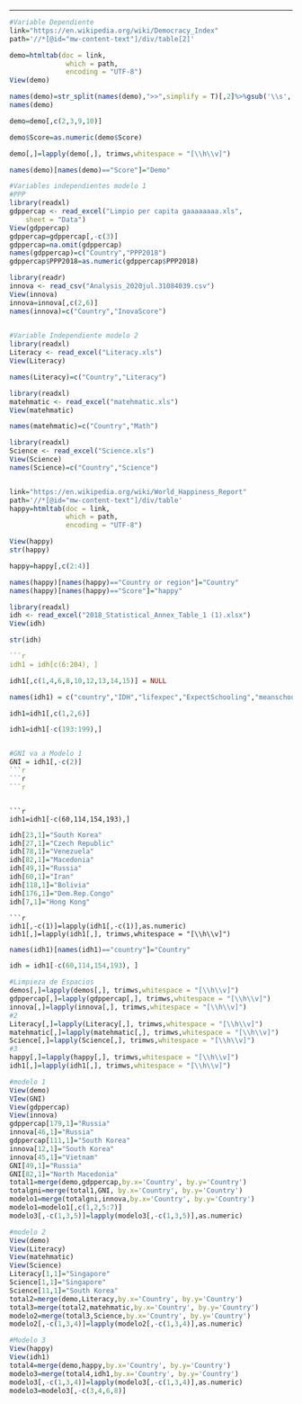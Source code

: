---
```r
#Variable Dependiente
link="https://en.wikipedia.org/wiki/Democracy_Index"
path='//*[@id="mw-content-text"]/div/table[2]'
```
```r
demo=htmltab(doc = link, 
              which = path, 
              encoding = "UTF-8")
View(demo)
```
```r
names(demo)=str_split(names(demo),">>",simplify = T)[,2]%>%gsub('\\s','',.)
names(demo)

demo=demo[,c(2,3,9,10)] 

demo$Score=as.numeric(demo$Score) 

demo[,]=lapply(demo[,], trimws,whitespace = "[\\h\\v]") 

names(demo)[names(demo)=="Score"]="Demo"
```



```r
#Variables independientes modelo 1
#PPP
library(readxl)
gdppercap <- read_excel("Limpio per capita gaaaaaaaa.xls", 
    sheet = "Data")
View(gdppercap)
gdppercap=gdppercap[,-c(3)]
gdppercap=na.omit(gdppercap)
names(gdppercap)=c("Country","PPP2018")
gdppercap$PPP2018=as.numeric(gdppercap$PPP2018) 

```

```r
library(readr)
innova <- read_csv("Analysis_2020jul.31084039.csv")
View(innova)
innova=innova[,c(2,6)]
names(innova)=c("Country","InovaScore")
 
```



```r
#Variable Independiente modelo 2
library(readxl)
Literacy <- read_excel("Literacy.xls")
View(Literacy)

names(Literacy)=c("Country","Literacy")

```

```r
library(readxl)
matehmatic <- read_excel("matehmatic.xls")
View(matehmatic)

names(matehmatic)=c("Country","Math")
```

```r
library(readxl)
Science <- read_excel("Science.xls")
View(Science)
names(Science)=c("Country","Science")
```
```r

```

```r
link="https://en.wikipedia.org/wiki/World_Happiness_Report"
path='//*[@id="mw-content-text"]/div/table'
happy=htmltab(doc = link, 
              which = path, 
              encoding = "UTF-8")

View(happy)
str(happy)
```
```r
happy=happy[,c(2:4)]
```


```r
names(happy)[names(happy)=="Country or region"]="Country" 
names(happy)[names(happy)=="Score"]="happy"
```

```r
library(readxl)
idh <- read_excel("2018_Statistical_Annex_Table_1 (1).xlsx")
View(idh)
```
```r
str(idh)
```

```r
```r
idh1 = idh[c(6:204), ]
```
```r
idh1[,c(1,4,6,8,10,12,13,14,15)] = NULL 
```
```r
names(idh1) = c("country","IDH","lifexpec","ExpectSchooling","meanschooling","GNipercapita")
```
```r
idh1=idh1[,c(1,2,6)]
```
```r
idh1=idh1[-c(193:199),]


#GNI va a Modelo 1
GNI = idh1[,-c(2)]
```r

```r
```r

```

```

```

```
```r
idh1=idh1[-c(60,114,154,193),]
```
```r
idh[23,1]="South Korea"
idh[27,1]="Czech Republic"
idh[78,1]="Venezuela"
idh[82,1]="Macedonia"
idh[49,1]="Russia"
idh[60,1]="Iran"
idh[118,1]="Bolivia"
idh[176,1]="Dem.Rep.Congo"
idh[7,1]="Hong Kong"

```
```
```r
idh1[,-c(1)]=lapply(idh1[,-c(1)],as.numeric)
idh1[,]=lapply(idh1[,], trimws,whitespace = "[\\h\\v]") 
```
```r
names(idh1)[names(idh1)=="country"]="Country" 
```

```r
idh = idh1[-c(60,114,154,193), ]
```


```r
#Limpieza de Espacios
demos[,]=lapply(demos[,], trimws,whitespace = "[\\h\\v]") 
gdppercap[,]=lapply(gdppercap[,], trimws,whitespace = "[\\h\\v]") 
innova[,]=lapply(innova[,], trimws,whitespace = "[\\h\\v]")
#2
Literacy[,]=lapply(Literacy[,], trimws,whitespace = "[\\h\\v]")
matehmatic[,]=lapply(matehmatic[,], trimws,whitespace = "[\\h\\v]")
Science[,]=lapply(Science[,], trimws,whitespace = "[\\h\\v]")
#3
happy[,]=lapply(happy[,], trimws,whitespace = "[\\h\\v]")
idh1[,]=lapply(idh1[,], trimws,whitespace = "[\\h\\v]")
```

```r
#modelo 1
View(demo)
VIew(GNI)
View(gdppercap)
View(innova)
gdppercap[179,1]="Russia"
innova[46,1]="Russia"
gdppercap[111,1]="South Korea"
innova[12,1]="South Korea"
innova[45,1]="Vietnam"
GNI[49,1]="Russia"
GNI[82,1]="North Macedonia"
total1=merge(demo,gdppercap,by.x='Country', by.y='Country')
totalgni=merge(total1,GNI, by.x='Country', by.y='Country')
modelo1=merge(totalgni,innova,by.x='Country', by.y='Country')
modelo1=modelo1[,c(1,2,5:7)]
modelo3[,-c(1,3,5)]=lapply(modelo3[,-c(1,3,5)],as.numeric)


```

```r
#modelo 2
View(demo)
View(Literacy)
View(matehmatic)
View(Science)
Literacy[1,1]="Singapore"
Science[1,1]="Singapore"
Science[11,1]="South Korea"
total2=merge(demo,Literacy,by.x='Country', by.y='Country') 
total3=merge(total2,matehmatic,by.x='Country', by.y='Country')
modelo2=merge(total3,Science,by.x='Country', by.y='Country')
modelo2[,-c(1,3,4)]=lapply(modelo2[,-c(1,3,4)],as.numeric)

```

```r
#Modelo 3
View(happy)
View(idh1)
total4=merge(demo,happy,by.x='Country', by.y='Country') 
modelo3=merge(total4,idh1,by.x='Country', by.y='Country') 
modelo3[,-c(1,3,4)]=lapply(modelo3[,-c(1,3,4)],as.numeric)
modelo3=modelo3[,-c(3,4,6,8)]




```

